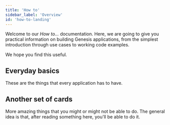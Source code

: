 ```yaml
---
title: 'How to'
sidebar_label: 'Overview'
id: 'how-to-landing'
---
```



Welcome to our *How to...* documentation. Here, we are going to give you practical information on building Genesis applications, from the simplest introduction through use cases to working code examples.

We hope you find this useful.


## Everyday basics
These are the things that every application has to have.

<Grid container>
    <Grid item xs={12} md={4} sx={{padding: '1%'}}>
        <QuickCard heading="Set up authorisation" link="/how-to/ht-auth/" text="Understand the principles of authorising your users at every level.">
        </QuickCard>
    </Grid>
    <Grid item xs={12} md={4} sx={{padding: '1%'}}>
        <QuickCard heading="Set up authentication" link="../database/database-concepts/database-concepts/" text="Right now, this takes you to database concepts. Just saying.">
        </QuickCard>
    </Grid>
    <Grid item xs={12} md={4} sx={{padding: '1%'}}>
        <QuickCard heading="Join tables and expose them" link="/how-to/ht-join-expose/" text="Join tables to create views - useful ways of looking at data. Then create queries so that these can be displayed at the front end.">
        </QuickCard>
    </Grid>
</Grid>

## Another set of cards

More amazing things that you might or might not be able to do. The general idea is that, after reading something here, you'll be able to do it.

<Grid container>
    <Grid item xs={12} md={6} sx={{padding: '1%'}}>
        <QuickCard heading="Database Interface" link="../database/database-interface/database-interface/" text="Look at the database interface for the standard methods of interacting with the database.">
        </QuickCard>
    </Grid>
    <Grid item xs={12} md={6} sx={{padding: '1%'}}>
        <QuickCard heading="Helper Classes" link="../database/helper-classes/helper-classes/" text="View the helper classes for details of classes such as Subscription, Write Result and Modify Details.">
        </QuickCard>
    </Grid>
    <Grid item xs={12} md={6} sx={{padding: '1%'}}>
        <QuickCard heading="Async and RxJava APIs" link="../database/types-of-api/types-of-api/" text="The Async API is the preferred API for accessing the database in Kotlin. The RxJava API is also available. ">
        </QuickCard>
    </Grid>
</Grid>




